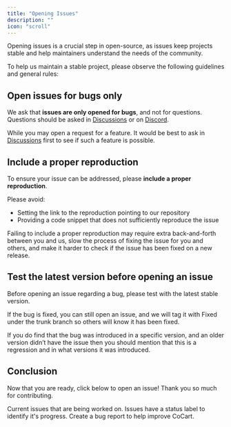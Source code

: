 ```yaml
---
title: "Opening Issues"
description: ""
icon: "scroll"
---
```


Opening issues is a crucial step in open-source, as issues keep projects stable and help maintainers understand the needs of the community.

To help us maintain a stable project, please observe the following guidelines and general rules:

## Open issues for bugs only

We ask that **issues are only opened for bugs**, and not for questions. Questions should be asked in [Discussions](https://github.com/co-cart/co-cart/discussions) or on [Discord](https://cocartapi.com/community/?ref=mintlify).

While you may open a request for a feature. It would be best to ask in [Discussions](https://github.com/co-cart/co-cart/discussions) first to see if such a feature is possible.

## Include a proper reproduction

To ensure your issue can be addressed, please **include a proper reproduction**.

Please avoid:

* Setting the link to the reproduction pointing to our repository
* Providing a code snippet that does not sufficiently reproduce the issue

Failing to include a proper reproduction may require extra back-and-forth between you and us, slow the process of fixing the issue for you and others, and make it harder to check if the issue has been fixed on a new release.

## Test the latest version before opening an issue

Before opening an issue regarding a bug, please test with the latest stable version.

If the bug is fixed, you can still open an issue, and we will tag it with Fixed under the trunk branch so others will know it has been fixed.

If you do find that the bug was introduced in a specific version, and an older version didn’t have the issue then you should mention that this is a regression and in what versions it was introduced.

## Conclusion

Now that you are ready, click below to open an issue! Thank you so much for contributing.

<CardGroup cols={2}>
    <Card
    title="View current issues"
    icon="scroll"
    href="https://github.com/co-cart/co-cart/issues"
    >
        Current issues that are being worked on. Issues have a status label to identify it's progress.
    </Card>
    <Card
    title="Open new issue"
    icon="bug"
    href="https://github.com/co-cart/co-cart/issues/new/choose"
    >
        Create a bug report to help improve CoCart.
    </Card>
</CardGroup>